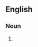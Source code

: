 {{also|prérogatives}}

==English==

===Noun===
{{head|en|noun form}}

# {{plural of|prerogative|lang=en}}